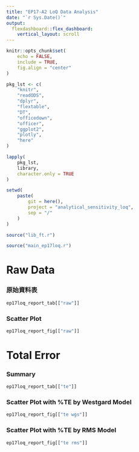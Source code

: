 ```yaml
---
title: "EP17-A2 LoQ Data Analysis"
date: "`r Sys.Date()`"
output: 
  flexdashboard::flex_dashboard:
    vertical_layout: scroll
---
```


```r
knitr::opts_chunk$set(
    echo = FALSE,
    include = TRUE,
    fig.align = "center"
)
```

```r
pkg_lst <- c(
    "knitr",
    "readODS",
    "dplyr",
    "flextable",
    "DT",
    "officedown",
    "officer",
    "ggplot2",
    "plotly",
    "here"
)

lapply(
    pkg_lst,
    library,
    character.only = TRUE
)

setwd(
    paste(
        git = here(),
        project = "analytical_sensitivity_loq",
        sep = "/"
    )
)

source("lib_ft.r")
```

```r
source("main_ep17loq.r")
```



Raw Data
================

### 原始資料表

```r
ep17loq_report_tab[["raw"]]
```

### Scatter Plot

```r
ep17loq_report_fig[["raw"]]
```


Total Error
================

### Summary

```r
ep17loq_report_tab[["te"]]
```

### Scatter Plot with %TE by Westgard Model

```r
ep17loq_report_fig[["te wgs"]]
```

### Scatter Plot with %TE by RMS Model

```r
ep17loq_report_fig[["te rms"]]
```